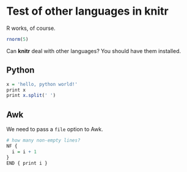 # Test of other languages in knitr

R works, of course.

``` r
rnorm(5)
```

Can **knitr** deal with other languages? You should have them installed.

## Python

``` r
x = 'hello, python world!'
print x
print x.split(' ')
```

## Awk

We need to pass a `file` option to Awk.

``` r
# how many non-empty lines?
NF {
  i = i + 1
}
END { print i }
```
